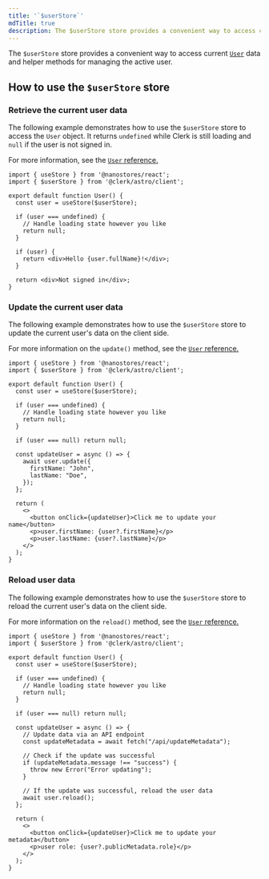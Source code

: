 ```yaml
---
title: '`$userStore`'
mdTitle: true
description: The $userStore store provides a convenient way to access current user data and helper methods for managing the active user.
---
```


The `$userStore` store provides a convenient way to access current [`User`](https://clerk.com/docs/references/javascript/user/user) data and helper methods for managing the active user.

## How to use the `$userStore` store

### Retrieve the current user data

The following example demonstrates how to use the `$userStore` store to access the `User` object. It returns `undefined` while Clerk is still loading and `null` if the user is not signed in.

For more information, see the [`User` reference.](https://clerk.com/docs/references/javascript/user/user#user-object)

```tsx {{ prettier: false, filename: 'user.tsx' }}
import { useStore } from '@nanostores/react';
import { $userStore } from '@clerk/astro/client';

export default function User() {
  const user = useStore($userStore);

  if (user === undefined) {
    // Handle loading state however you like
    return null;
  }

  if (user) {
    return <div>Hello {user.fullName}!</div>;
  }

  return <div>Not signed in</div>;
}
```

### Update the current user data

The following example demonstrates how to use the `$userStore` store to update the current user's data on the client side.

For more information on the `update()` method, see the [`User` reference.](https://clerk.com/docs/references/javascript/user/user#update)

```tsx {{ prettier: false, filename: 'user.tsx' }}
import { useStore } from '@nanostores/react';
import { $userStore } from '@clerk/astro/client';

export default function User() {
  const user = useStore($userStore);

  if (user === undefined) {
    // Handle loading state however you like
    return null;
  }

  if (user === null) return null;

  const updateUser = async () => {
    await user.update({
      firstName: "John",
      lastName: "Doe",
    });
  };

  return (
    <>
      <button onClick={updateUser}>Click me to update your name</button>
      <p>user.firstName: {user?.firstName}</p>
      <p>user.lastName: {user?.lastName}</p>
    </>
  );
}
```

### Reload user data

The following example demonstrates how to use the `$userStore` store to reload the current user's data on the client side.

For more information on the `reload()` method, see the [`User` reference.](https://clerk.com/docs/references/javascript/user/user#reload)

```tsx {{ prettier: false, filename: 'user.tsx' }}
import { useStore } from '@nanostores/react';
import { $userStore } from '@clerk/astro/client';

export default function User() {
  const user = useStore($userStore);

  if (user === undefined) {
    // Handle loading state however you like
    return null;
  }

  if (user === null) return null;

  const updateUser = async () => {
    // Update data via an API endpoint
    const updateMetadata = await fetch("/api/updateMetadata");

    // Check if the update was successful
    if (updateMetadata.message !== "success") {
      throw new Error("Error updating");
    }

    // If the update was successful, reload the user data
    await user.reload();
  };

  return (
    <>
      <button onClick={updateUser}>Click me to update your metadata</button>
      <p>user role: {user?.publicMetadata.role}</p>
    </>
  );
}
```
